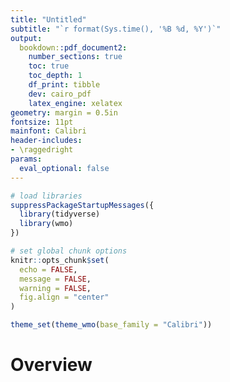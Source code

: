 ```yaml
---
title: "Untitled"
subtitle: "`r format(Sys.time(), '%B %d, %Y')`"
output: 
  bookdown::pdf_document2:
    number_sections: true
    toc: true
    toc_depth: 1
    df_print: tibble
    dev: cairo_pdf
    latex_engine: xelatex
geometry: margin = 0.5in
fontsize: 11pt
mainfont: Calibri
header-includes:
- \raggedright
params:
  eval_optional: false
---
```


```r

# load libraries
suppressPackageStartupMessages({
  library(tidyverse)
  library(wmo)
})

# set global chunk options
knitr::opts_chunk$set(
  echo = FALSE, 
  message = FALSE, 
  warning = FALSE, 
  fig.align = "center"
) 

theme_set(theme_wmo(base_family = "Calibri"))
```

\newpage

# Overview
